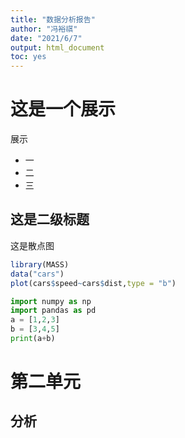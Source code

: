 ```yaml
---
title: "数据分析报告"
author: "冯裕祺"
date: "2021/6/7"
output: html_document
toc: yes
---
```


# 这是一个展示
展示


- 一
- 二
- 三

## 这是二级标题

这是散点图
```r
library(MASS)
data("cars")
plot(cars$speed~cars$dist,type = "b")
```

```python
import numpy as np
import pandas as pd 
a = [1,2,3]
b = [3,4,5]
print(a+b)
```



# 第二单元

## 分析
